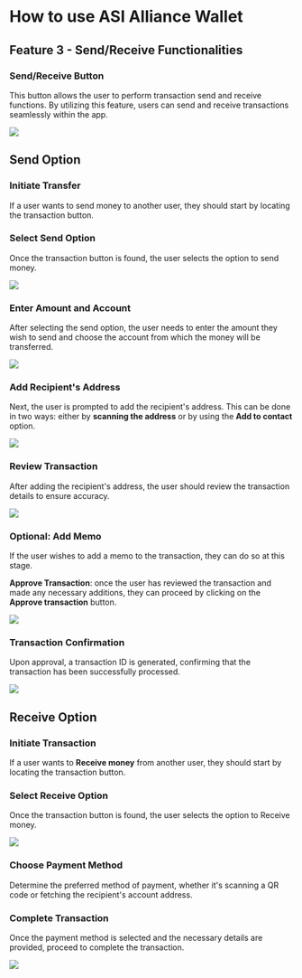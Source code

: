# How to use ASI Alliance Wallet

## Feature 3 - Send/Receive Functionalities

### Send/Receive Button

This button allows the user to perform transaction send and receive functions. By utilizing this feature, users can send and receive transactions seamlessly within the app.

![](src/images/guides/wallet/mobile_42.png)

## Send Option

### Initiate Transfer

If a user wants to send money to another user, they should start by locating the transaction button.

### Select Send Option

Once the transaction button is found, the user selects the option to send money.

![](src/images/guides/wallet/mobile_43.png)

### Enter Amount and Account

After selecting the send option, the user needs to enter the amount they wish to send and choose the account from which the money will be transferred.

![](src/images/guides/wallet/mobile_44.png)

### Add Recipient's Address

Next, the user is prompted to add the recipient's address. This can be done in two ways: either by **scanning the address** or by using the **Add to contact** option.

![](src/images/guides/wallet/mobile_45.png)

### Review Transaction

After adding the recipient's address, the user should review the transaction details to ensure accuracy.

![](src/images/guides/wallet/mobile_46.png)

### Optional: Add Memo

If the user wishes to add a memo to the transaction, they can do so at this stage.

**Approve Transaction**: once the user has reviewed the transaction and made any necessary additions, they can proceed by clicking on the **Approve transaction** button.

![](src/images/guides/wallet/mobile_47.png)

### Transaction Confirmation

Upon approval, a transaction ID is generated, confirming that the transaction has been successfully processed.

![](src/images/guides/wallet/mobile_48.png)

## Receive Option

### Initiate Transaction

If a user wants to **Receive money** from another user, they should start by locating the transaction button.

### Select Receive Option

Once the transaction button is found, the user selects the option to Receive money.

![](src/images/guides/wallet/mobile_43.png)

### Choose Payment Method

Determine the preferred method of payment, whether it's scanning a QR code or fetching the recipient's account address.

### Complete Transaction

Once the payment method is selected and the necessary details are provided, proceed to complete the transaction.

![](src/images/guides/wallet/mobile_50.png)
